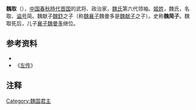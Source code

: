 {{Infobox 先秦人物
|名称=魏取
|图像=
|图说=
|别称=
|姓=
|氏=
|名=取
|字=
|别名=
|别字=
|谥号=简
|时代=春秋
|国家=晋国
|身份=魏氏宗主
|出生日期=
|逝世日期=
|在位年代=
|父=[[魏舒|魏舒]]
|母=
|正妻=
|妾=
|夫=
|子女=[[魏襄子|魏襄子]]
|太子=
|都城=
|居所=
|墓葬=
}}
'''魏取'''（{{bd|？||？||}}），[[中国|中国]][[春秋時代|春秋時代]][[晋国|晋国]]的武将、政治家，[[魏國君主|魏氏]]第六代领袖。[[姬姓|姬姓]]，魏氏，名取、[[谥号|谥号]]简。魏献子[[魏舒|魏舒]]之子（{{Wikisource history|史記|044|魏世家}}称[[魏襄子|魏襄子]]魏曼多是[[魏献子|魏献子]]之子）。史称'''魏简子'''。魏取死后，儿子[[魏襄子|襄子魏曼多]]继位。

{{start box}}
{{s-before|[[魏献子|魏献子]]}}
{{s-title|[[魏國君主|魏氏家族]]首领}}
{{s-after|[[魏襄子|魏襄子]]}}
{{end box}}

==参考资料==
*{{Wikisource history|史記|044|魏世家}}
* 《[[左传|左传]]》

==注释==
{{Reflist|2}}
{{魏国君主}}
[[Category:魏国君主|Category:魏国君主]]